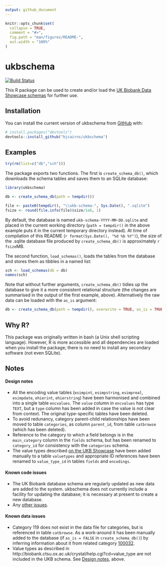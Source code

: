 ```yaml
---
output: github_document
---
```


<!-- README.md is generated from README.Rmd. Please edit that file -->

```r
knitr::opts_chunk$set(
  collapse = TRUE,
  comment = "#>",
  fig.path = "man/figures/README-",
  out.width = "100%"
)
```
# ukbschema

<!-- badges: start -->
[![Build Status](https://travis-ci.com/bjcairns/ukbschema.svg?token=tA2cYTLpigx5VuTgcHFd&branch=master)](https://travis-ci.com/bjcairns/ukbschema)
<!-- badges: end -->

This R package can be used to create and/or load the [UK Biobank Data Showcase schemas](http://biobank.ctsu.ox.ac.uk/crystal/schema.cgi) for further use.

## Installation

You can install the current version of ukbschema from [GitHub](https://github.com/) with:

``` r
# install.packages("devtools")
devtools::install_github("bjcairns/ukbschema")
```
## Examples

```r
try(rm(list=c("db","sch")))
```

The package exports two functions. The first is `create_schema_db()`, which downloads the schema tables and saves them to an SQLite database:

```r
library(ukbschema)

db <- create_schema_db(path = tempdir())
```

```r
file <- paste0(tempdir(), "\\ukb-schema-", Sys.Date(), ".sqlite")
fsize <- round(file.info(file)$size/1e6, 1)
```

By default, the database is named `ukb-schema-YYYY-MM-DD.sqlite` and placed in the current working directory (`path = tempdir()` in the above example puts it in the current temporary directory instead). At time of compilation of this README (`r format(Sys.Date(), "%d %b %Y")`), the size of the .sqlite database file produced by `create_schema_db()` is approximately `r fsize`MB.

The second function, `load_schemas()`, loads the tables from the database and stores them as tibbles in a named list:

```r
sch <- load_schemas(db = db)
names(sch)
```

Note that without further arguments, `create_schema_db()` tidies up the database to give it a more consistent relational structure (the changes are summarised in the output of the first example, above). Alternatively the raw data can be loaded with the `as_is` argument:

```r
db <- create_schema_db(path = tempdir(), overwrite = TRUE, as_is = TRUE)
```

## Why R?

This package was originally written in bash (a Unix shell scripting language). However, R is more accessible and all dependencies are loaded when you install the package; there is no need to install any secondary software (not even SQLite).

## Notes

#### Design notes

* All the encoding value tables (`esimpint`, `esimpstring`, `esimpreal`, `esimpdate`, `ehierint`, `ehierstring`) have been harmonised and combined into a single table `encvalues`. The `value` column in `encvalues` has type `TEXT`, but a `type` column has been added in case the value is not clear from context. The original type-specific tables have been deleted.
* To avoid redunancy, category parent-child relationships have been moved to table `categories`, as column `parent_id`, from table `catbrowse` (which has been deleted).
* Reference to the category to which a field belongs is in the `main_category` column in the `fields` schema, but has been renamed to `category_id` for consistency with the `categories` schema.
* The value types described [on the UKB Showcase](http://biobank.ctsu.ox.ac.uk/crystal/help.cgi?cd=value_type) have been added manually to a table `valuetypes` and appropriate ID references have been renamed to `value_type_id` in tables `fields` and `encodings`.

#### Known code issues

* The UK Biobank database schema are regularly updated as new data are added to the system. ukbschema does not currently include a facility for updating the database; it is necessary at present to create a new database.
* Any [other issues](https://github.com/bjcairns/ukbschema/issues).

#### Known data issues

* Category 119 does not exist in the data file for categories, but is referenced in table `catbrowse`. As a work-around it has been manually added to the database (if `as_is = FALSE` in `create_schema_db()`) by inferring information about it from related category [100032](https://biobank.ctsu.ox.ac.uk/crystal/label.cgi?id=100032).
* Value types as described in http://biobank.ctsu.ox.ac.uk/crystal/help.cgi?cd=value_type are not included in the UKB schema. See [Design notes](https://github.com/bjcairns/ukbschema#design-notes), above.

